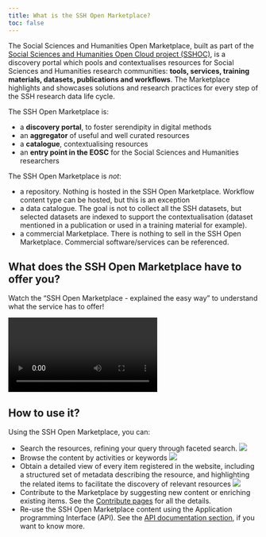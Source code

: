 ```yaml
---
title: What is the SSH Open Marketplace?
toc: false
---
```

The Social Sciences and Humanities Open Marketplace, built as part of the [Social Sciences and Humanities Open Cloud project (SSHOC)](https://www.sshopencloud.eu/), is a discovery portal which pools and contextualises resources for Social Sciences and Humanities research communities: **tools, services, training materials, datasets, publications and workflows**. The Marketplace highlights and showcases solutions and research practices for every step of the SSH research data life cycle.

The SSH Open Marketplace is:

* a **discovery portal**, to foster serendipity in digital methods
* an **aggregator** of useful and well curated resources
* a **catalogue**, contextualising resources
* an **entry point in the EOSC** for the Social Sciences and Humanities researchers

The SSH Open Marketplace is *not*:

* a repository. Nothing is hosted in the SSH Open Marketplace. Workflow content type can be hosted, but this is an exception
* a data catalogue. The goal is not to collect all the SSH datasets, but selected datasets are indexed to support the contextualisation (dataset mentioned in a publication or used in a training material for example).
* a commercial Marketplace. There is nothing to sell in the SSH Open Marketplace. Commercial software/services can be referenced.

## What does the SSH Open Marketplace have to offer you?

Watch the “SSH Open Marketplace - explained the easy way” to understand what the service has to offer!

<Video provider="youtube" id="4tyZ4vhrM9s">

</Video>

## How to use it?

Using the SSH Open Marketplace, you can:

* Search the resources, refining your query through faceted search.
  ![](/assets/content/images/about/service/screenshot-search-refine.png)
* Browse the content by activities or keywords
  ![](/assets/content/images/about/service/screenshot-browse-activities.png)
* Obtain a detailed view of every item registered in the website, including a structured set of metadata describing the resource, and highlighting the related items to facilitate the discovery of relevant resources
  ![](/assets/content/images/about/service/screenshot-details-related.jpg)
* Contribute to the Marketplace by suggesting new content or enriching existing items. See the [Contribute pages](/contribute/overview) for all the details.
* Re-use the SSH Open Marketplace content using the Application programming Interface (API). See the [API documentation section](/about/api-documentation), if you want to know more.
